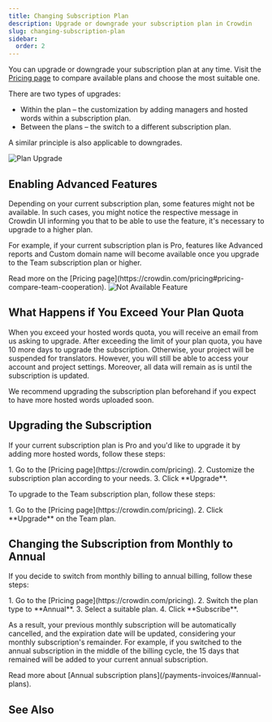 ```yaml
---
title: Changing Subscription Plan
description: Upgrade or downgrade your subscription plan in Crowdin
slug: changing-subscription-plan
sidebar:
  order: 2
---
```



You can upgrade or downgrade your subscription plan at any time. Visit the [Pricing page](https://crowdin.com/pricing) to compare available plans and choose the most suitable one.

There are two types of upgrades:

* Within the plan &ndash; the customization by adding managers and hosted words within a subscription plan.
* Between the plans &ndash; the switch to a different subscription plan.

A similar principle is also applicable to downgrades.

<Image src={planUpgrade} alt="Plan Upgrade" />

## Enabling Advanced Features

Depending on your current subscription plan, some features might not be available. In such cases, you might notice the respective message in Crowdin UI informing you that to be able to use the feature, it's necessary to upgrade to a higher plan.

For example, if your current subscription plan is Pro, features like Advanced reports and Custom domain name will become available once you upgrade to the Team subscription plan or higher.

<ReadMore>
  Read more on the [Pricing page](https://crowdin.com/pricing#pricing-compare-team-cooperation).
</ReadMore>

<Image src={notAvailableFeature} alt="Not Available Feature" />

## What Happens if You Exceed Your Plan Quota

When you exceed your hosted words quota, you will receive an email from us asking to upgrade. After exceeding the limit of your plan quota, you have 10 more days to upgrade the subscription. Otherwise, your project will be suspended for translators. However, you will still be able to access your account and project settings. Moreover, all data will remain as is until the subscription is updated.

We recommend upgrading the subscription plan beforehand if you expect to have more hosted words uploaded soon.

## Upgrading the Subscription

If your current subscription plan is Pro and you'd like to upgrade it by adding more hosted words, follow these steps:

<Steps>
  1. Go to the [Pricing page](https://crowdin.com/pricing).
  2. Customize the subscription plan according to your needs.
  3. Click **Upgrade**.
</Steps>

To upgrade to the Team subscription plan, follow these steps:

<Steps>
  1. Go to the [Pricing page](https://crowdin.com/pricing).
  2. Click **Upgrade** on the Team plan.
</Steps>

## Changing the Subscription from Monthly to Annual

If you decide to switch from monthly billing to annual billing, follow these steps:

<Steps>
  1. Go to the [Pricing page](https://crowdin.com/pricing).
  2. Switch the plan type to **Annual**.
  3. Select a suitable plan.
  4. Click **Subscribe**.
</Steps>

As a result, your previous monthly subscription will be automatically cancelled, and the expiration date will be updated, considering your monthly subscription's remainder. For example, if you switched to the annual subscription in the middle of the billing cycle, the 15 days that remained will be added to your current annual subscription. 

<ReadMore>
  Read more about [Annual subscription plans](/payments-invoices/#annual-plans).
</ReadMore>

## See Also

<CardGrid>
  <LinkCard
    title="Pricing page"
    description="Plans, Pricing, and Free Trial."
    href="https://crowdin.com/pricing"
    target="_blank"
  />
  <LinkCard
    title="Payments and Invoices"
    description="Learn how payments work in Crowdin and how to download invoices."
    href="/payments-invoices/"
  />
  <LinkCard
    title="App Subscriptions"
    description="Learn how to subscribe to paid apps in Crowdin Store."
    href="/app-subscriptions/"
  />
  <LinkCard
    title="Billing Settings"
    description="Update your billing information and payment method."
    href="/billing-settings/"
  />
</CardGrid>
